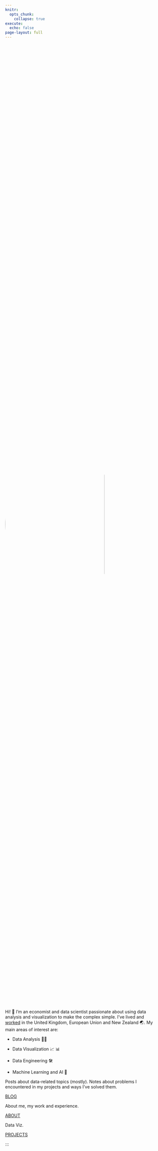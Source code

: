 ```yaml
---
knitr:
  opts_chunk: 
    collapse: true
execute: 
  echo: false
page-layout: full
---
```


::: grid
::: g-col-12
:::

::: {.g-col-12 .g-col-md-4}

![](images/MM.jpg){.profile-pic style="clip-path: circle();" fig-alt="Michal photo" fig-align="center" width="80%"}

:::

::: {.g-col-12 .g-col-md-8}

Hi! 👋 I'm an economist and data scientist passionate about using data analysis and visualization to make the complex simple. I've lived and [worked](https://www.linkedin.com/in/mottl/){target="_blank"} in the United Kingdom, European Union and New Zealand 🌏. My main areas of interest are:

-   Data Analysis 🔎🔬

-   Data Visualization 📈 📊

-   Data Engineering 🛠️

-   Machine Learning and AI 🤖

:::

::: {.g-col-12 .g-col-md-4}
::: {#card-second-color .card .h-100}
::: {.card-body .d-flex .flex-column}
<p class="card-text">

Posts about data-related topics (mostly). Notes about problems I encountered in my projects and ways I've solved them.

</p>

::: {style="margin-top: auto;"}
<a href="posts.qmd" class="card-link second-color-link heading-font">BLOG</a>
:::
:::
:::
:::

::: {.g-col-12 .g-col-md-4}
::: {#card-first-color .card .h-100}
::: {.card-body .d-flex .flex-column}
<p class="card-text">

About me, my work and experience.

</p>

::: {style="margin-top: auto;"}
<a href="about.qmd" class="card-link heading-font">ABOUT</a>
:::
:::
:::
:::

::: {.g-col-12 .g-col-md-4}
::: {.card .h-100}
::: {.card-body .d-flex .flex-column}
<p class="card-text">

Data Viz.

</p>

::: {style="margin-top: auto;"}
<a href="packages.qmd" class="card-link second-color-link heading-font">PROJECTS</a>
:::
:::
:::
:::


:::




:::
